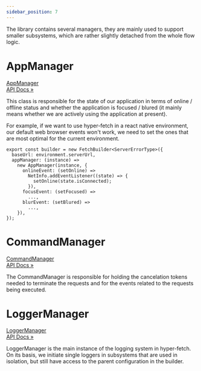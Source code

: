 ```yaml
---
sidebar_position: 7
---
```


The library contains several managers, they are mainly used to support smaller subsystems, which are rather slightly
detached from the whole flow logic.

# AppManager

<p class="pagination-nav__item pagination-nav__item--prev">
  <a class="pagination-nav__link" href="/api/Hyper-Fetch/Class/AppManager">
    <div class="pagination-nav__sublabel">AppManager</div>
    <div class="pagination-nav__label">API Docs »</div>
  </a>
</p>

This class is responsible for the state of our application in terms of online / offline status and whether the
application is focused / blured (it mainly means whether we are actively using the application at present).

For example, if we want to use hyper-fetch in a react native environment, our default web browser events won't work, we
need to set the ones that are most optimal for the current environment.

```tsx
export const builder = new FetchBuilder<ServerErrorType>({
  baseUrl: environment.serverUrl,
  appManager: (instance) =>
    new AppManager(instance, {
      onlineEvent: (setOnline) =>
        NetInfo.addEventListener((state) => {
          setOnline(state.isConnected);
        }),
      focusEvent: (setFocused) =>
        ...,
      blurEvent: (setBlured) =>
        ...,
    }),
});
```

# CommandManager

<p class="pagination-nav__item pagination-nav__item--prev">
  <a class="pagination-nav__link" href="/api/Hyper-Fetch/Class/CommandManager">
    <div class="pagination-nav__sublabel">CommandManager</div>
    <div class="pagination-nav__label">API Docs »</div>
  </a>
</p>

The CommandManager is responsible for holding the cancelation tokens needed to terminate the requests and for the events
related to the requests being executed.

# LoggerManager

<p class="pagination-nav__item pagination-nav__item--prev">
  <a class="pagination-nav__link" href="/api/Hyper-Fetch/Class/LoggerManager">
    <div class="pagination-nav__sublabel">LoggerManager</div>
    <div class="pagination-nav__label">API Docs »</div>
  </a>
</p>

LoggerManager is the main instance of the logging system in hyper-fetch. On its basis, we initiate single loggers in
subsystems that are used in isolation, but still have access to the parent configuration in the builder.
